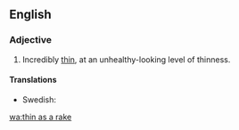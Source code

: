 ==English==

===Adjective===
{{en-adj|-|head=[[thin]] as a [[rake]]}}

# {{context|simile|lang=en}} Incredibly [[thin]], at an unhealthy-looking level of thinness.

====Translations====
{{trans-top|incredibly thin}}
* Swedish: {{t|sv|tunn som en sticka}}
{{trans-mid}}
{{trans-bottom}}

[[wa:thin as a rake]]